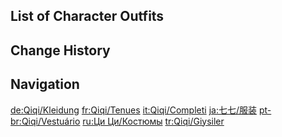 {{CharacterTabs}}

==List of Character Outfits==
{{Outfits by Category Table|Qiqi Outfits|nocharacter=1}}

==Change History==
{{Change History|1.0}}

==Navigation==
{{Character Navbox|link type=outfits}}

[[de:Qiqi/Kleidung]]
[[fr:Qiqi/Tenues]]
[[it:Qiqi/Completi]]
[[ja:七七/服装]]
[[pt-br:Qiqi/Vestuário]]
[[ru:Ци Ци/Костюмы]]
[[tr:Qiqi/Giysiler]]